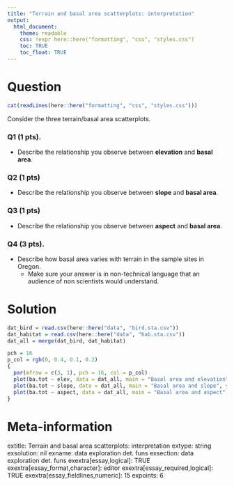 ```yaml
---
title: "Terrain and basal area scatterplots: interpretation"
output:  
  html_document:
    theme: readable
    css: !expr here::here("formatting", "css", "styles.css")
    toc: TRUE
    toc_float: TRUE
---
```



Question
========

```r
cat(readLines(here::here("formatting", "css", "styles.css")))
```

Consider the three terrain/basal area scatterplots.


<div class="questionborder">

### Q1 (1 pts).

- Describe the relationship you observe between **elevation** and **basal area**.


### Q2 (1 pts)

- Describe the relationship you observe between **slope** and **basal area**.


### Q3 (1 pts)

- Describe the relationship you observe between **aspect** and **basal area**.


### Q4 (3 pts). 

- Describe how basal area varies with terrain in the sample sites in Oregon.
  - Make sure your answer is in non-technical language that an audience of non scientists would understand.

</div>

Solution
========

```r
dat_bird = read.csv(here::here("data", "bird.sta.csv"))
dat_habitat = read.csv(here::here("data", "hab.sta.csv"))
dat_all = merge(dat_bird, dat_habitat)

pch = 16
p_col = rgb(0, 0.4, 0.1, 0.2)
{
  par(mfrow = c(3, 1), pch = 16, col = p_col)
  plot(ba.tot ~ elev, data = dat_all, main = "Basal area and elevation", ylab = "Total Basal Area")
  plot(ba.tot ~ slope, data = dat_all, main = "Basal area and slope", ylab = "Total Basal Area")
  plot(ba.tot ~ aspect, data = dat_all, main = "Basal area and aspect", ylab = "Total Basal Area")
}
```


Meta-information
================
extitle: Terrain and basal area scatterplots: interpretation
extype: string
exsolution: nil
exname: data exploration det. funs
exsection: data exploration det. funs
exextra[essay,logical]: TRUE
exextra[essay_format,character]: editor
exextra[essay_required,logical]: TRUE
exextra[essay_fieldlines,numeric]: 15
expoints: 6
